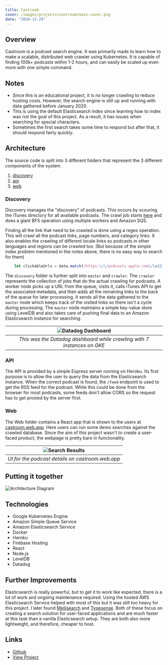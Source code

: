 ```yaml
---
title: Castroom
cover: /images/projects/castroom/main-cover.png
date: "2020-12-29"
--- 
```


## Overview

Castroom is a podcast search engine. It was primarily made to learn how to make a scalable, distributed web crawler using Kubernetes. It is capable of finding 100k+ podcasts within 1-2 hours, and can easily be scaled up even more with one simple command.


## Notes 
- Since this is an educational project, it is no longer crawling to reduce hosting costs. However, the search engine is still up and running with data gathered before January 2020.
- This is using the default Elasticsearch index since learning how to index was not the goal of this project. As a result, it has issues when searching for special characters. 
- Sometimes the first search takes some time to respond but after that, it should respond fairly quickly. 

## Architecture 
The source code is split into 3 different folders that represent the 3 different components of the system.
1. [discovery](https://github.com/castroom/castroom/tree/master/discovery) 
2. [api](https://github.com/castroom/castroom/tree/master/api)
3. [web](https://github.com/castroom/castroom/tree/master/web) 


### Discovery 
Discovery manages the "discovery" of podcasts. This occurs by scouring the iTunes directory for all available podcasts. The crawl job starts [here](https://podcasts.apple.com/us/genre/podcasts-arts/id1301) and does a giant BFS operation using multiple workers and Amazon SQS. 

Finding all the link that need to be crawled is done using a regex operation. This will crawl all the podcast links, page numbers, and category links. It also enables the crawling of different locale links so podcasts in other languages and regions can be crawled too. (But because of the simple index problem mentioned in the notes above, there is no easy way to search for them)
```javascript
    let clickableUrls = data.match(/https:\/\/podcasts.apple.com\/\w{2}\/((genre\/[^/]+?-[^/]+?\/id\d{4}(\?letter=.(&amp;page=\d\d?#page)?)?)|podcast\/(([^/]+?-){0,100}([^/]+?)\/id\d{0,12})(?="))/g);
```

The `discovery` folder is further split into `master` and `crawler`. The `crawler` represents the collection of jobs that do the actual crawling for podcasts. A worker node picks up a URL from the queue, visits it, calls iTunes API to get the associated metadata, and then adds all the remaining links to the back of the queue for later processing. It sends all the data gathered to the `master` node which keeps track of the visited links so there isn't a cycle during processing. The `master` node maintains a simple key-value store using LevelDB and also takes care of pushing final data to an Amazon Elasticsearch instance for searching. 

| ![Datadog Dashboard](/images/projects/castroom/datadog.png) | 
|:--:| 
| *This was the Datadog dashboard while crawling with 7 instances on GKE* |

### API 
The API is provided by a simple Express server running on Heroku. Its first purpose is to allow the user to query the data from the Elasticsearch instance. When the correct podcast is found, the `/feed` endpoint is used to get the RSS feed for the podcast. While this could be done from the browser for most podcasts, some feeds don't allow CORS so the request has to get proxied by the server first. 

### Web 
The Web folder contains a React app that is shown to the users at [castroom.web.app](https://castroom.web.app). Here users can run some demo searches against the crawled database. Since the aim of this project wasn't to create a user-faced product, the webpage is pretty bare in functionality. 

| ![Search Results](/images/projects/castroom/search_results.png) | 
|:--:| 
| *UI for the podcast details on castroom.web.app* |

## Putting it together 
![Architecture Diagram](/images/projects/castroom/architecture.png)

## Technologies 
- Google Kubernetes Engine
- Amazon Simple Queue Service
- Amazon Elasticsearch Service
- Docker
- Heroku
- Firebase Hosting
- React
- Node.js
- LevelDB
- Datadog

## Further Improvements 
Elasticsearch is really powerful, but to get it to work like expected, there is a lot of work and ongoing maintenance required. Using the hosted AWS Elasticsearch Service helped with most of this but it was still too heavy for this project. I later found [Meilisearch](https://github.com/meilisearch/MeiliSearch) and [Typesense](https://github.com/typesense/typesense). Both of these focus on creating a search solution for user-faced applications and are much faster at this task than a vanilla Elasticsearch setup. They are both also more lightweight, and therefore, cheaper to host. 

## Links

- [Github](https://www.github.com/castroom/castroom)
- [View Project](https://castroom.web.app) 

